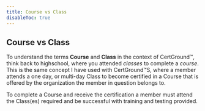 ```yaml
---
title: Course vs Class
disableToc: true
---
```


## Course vs Class

To understand the terms **Course** and **Class** in the context of CertGround™, think back to highschool, where you attended _classes_ to complete a _course_. This is the same concept I have used with CertGround™S, where a member attends a one day, or multi-day Class to become certified in a Course that is offered by the organization the member in question belongs to.

To complete a Course and receive the certification a member must attend the Class(es) required and be successful with training and testing provided.
